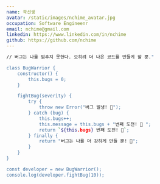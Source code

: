 ```yaml
---
name: 곽선생
avatar: /static/images/nchime_avatar.jpg
occupation: Software Engineenr
email: nchime@gmail.com
linkedin: https://www.linkedin.com/in/nchime
github: https://github.com/nchime
---
```



```bash
// 버그는 나를 멈추지 못한다. 오히려 더 나은 코드를 만들게 할 뿐."

class BugWarrior {
    constructor() {
        this.bugs = 0;
    }

    fightBug(severity) {
        try {
            throw new Error("버그 발생! 🐛");
        } catch (bug) {
            this.bugs++;
            this.message = this.bugs + "번째 도전! 💪 ";
            return `${this.bugs} 번째 도전! 💪`;
        } finally {
            return "버그는 나를 더 강하게 만들 뿐! 🚀";
        }
    }
}

const developer = new BugWarrior();
console.log(developer.fightBug(10));

```
